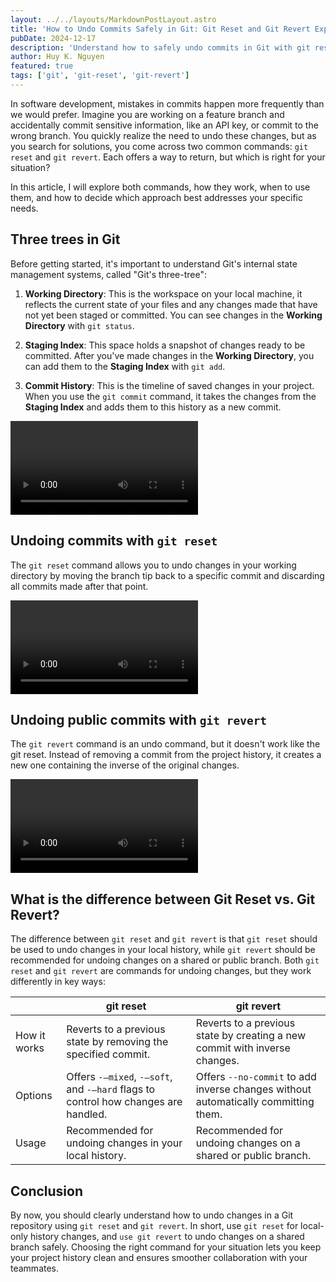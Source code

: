 ```yaml
---
layout: ../../layouts/MarkdownPostLayout.astro
title: 'How to Undo Commits Safely in Git: Git Reset and Git Revert Explained'
pubDate: 2024-12-17
description: 'Understand how to safely undo commits in Git with git reset and git revert. Explore their differences, when to use each command, and how they affect your commit history.'
author: Huy K. Nguyen
featured: true
tags: ['git', 'git-reset', 'git-revert']
---
```



<Section type="intro">

In software development, mistakes in commits happen more frequently than we would prefer.
Imagine you are working on a feature branch and accidentally commit sensitive information, like an API key, or commit to the wrong branch.
You quickly realize the need to undo these changes, but as you search for solutions, you come across two common commands: `git reset` and `git revert`.
Each offers a way to return, but which is right for your situation?

In this article, I will explore both commands, how they work, when to use them, and how to decide which approach best addresses your specific needs.

</Section>

<Section>

## Three trees in Git

Before getting started, it's important to understand Git's internal state management systems, called "Git's three-tree":

1. **Working Directory**: This is the workspace on your local machine, it reflects the current state of your files and any changes made that have not yet been staged or committed.
   You can see changes in the **Working Directory** with `git status`.

2. **Staging Index**: This space holds a snapshot of changes ready to be committed.
   After you've made changes in the **Working Directory**, you can add them to the **Staging Index** with `git add`.

3. **Commit History**: This is the timeline of saved changes in your project.
   When you use the `git commit` command, it takes the changes from the **Staging Index** and adds them to this history as a new commit.

<Video src="https://res.cloudinary.com/dpw0jnwee/video/upload/v1737946638/git-three-tree_yiuk8p.mov" />

The animation above demonstrates Git's three-tree structure by showing the creation of `file1.js` and committing it as `C1`. We add two more examples: `file2.js` as a `C2` commit and `file3.js` as a `C3` commit.
These three commits will be used throughout the article as we explore `git reset` and `git revert` commands.

<Image
  src="https://res.cloudinary.com/dpw0jnwee/image/upload/v1737946492/git-three-tree_q2noaf.webp"
  alt="Visualizing Git's three-tree with three commits"
  height="1294"
  width="1378"
/>

</Section>

<Section>

## Undoing commits with `git reset`

The `git reset` command allows you to undo changes in your working directory by moving the branch tip back to a specific commit and discarding all commits made after that point.

<Video src="https://res.cloudinary.com/dpw0jnwee/video/upload/v1737946573/git-reset-head-1_lmdic0.mov" />

After running the command `git reset HEAD~1`, you'll notice two changes:

1. The branch tip has moved to the commit `C2`.

2. The latest commit `C3` has been discarded from the commit history.

The `HEAD~1` is a way to reference the commit before the current `HEAD`. You can use similar syntax to go back further, like `HEAD~2` to go back two commits from `HEAD`.
Alternatively, you can specify a particular commit using its hash ID.

The next question is where did the changes from `C3` commit go? (the `file3.js` in this example). Did it delete permanently, or is it saved somewhere?
This is where the git reset flags come into play. Bypassing one of the following flags, you can control the changes:

- `–-soft`: It undoes the commits in the history and places the changes back in the **Staging Index**, ready to be committed again if needed.

<Video src="https://res.cloudinary.com/dpw0jnwee/video/upload/v1737946694/git-reset-soft_i6qtmj.mov" />

- `—-mixed` (this is the **default option**): It is similar to `—-soft` but also clears the **Staging Index**. This means any changes from the discarded commits are left unstaged in the **Working Directory**, requiring you to re-add them before re-committing.

<Video src="https://res.cloudinary.com/dpw0jnwee/video/upload/v1737946737/git-reset-mixed_gwpalr.mov" />

- `--hard`: This option clears all changes from both the **Staging Index** and **Working Directory** and resets the codebase to match the specified commit without making any modifications.

<Video src="https://res.cloudinary.com/dpw0jnwee/video/upload/v1737946772/git-reset-hard_cyxchi.mov" />

By using `git reset`, you've successfully undone a specific commit.
However, try to push these changes to the remote repository with a regular `git push`.
You'll get an error because the local commit history no longer matches the remote.
To push these changes, you need to use a force push (`git push –force`).
While this command will update the remote branch, it comes with risks – it can overwrite the remote history, creating potential issues for other developers.
To avoid these problems, let's explore a safer alternative:

</Section>

<Section>

## Undoing public commits with `git revert`

The `git revert` command is an undo command, but it doesn't work like the git reset.
Instead of removing a commit from the project history, it creates a new one containing the inverse of the original changes.

<Video src="https://res.cloudinary.com/dpw0jnwee/video/upload/v1737946807/git-revert-head_upqdei.mov" />

The result of running the command `git revert HEAD` is a new commit that undoes the changes made in the `C3` commit.
Since the `C3` commit added `file3.js`, the revert will effectively delete this file.
In short, running `git revert HEAD` will bring your code back to its state at the `C2` commit.

You can prevent `git revert` from automatically creating a new commit by using the `-n` or `–no-commit` flag.
With this option, the inverse changes are placed in the **Staging Index** and **Working Directory**, allowing you to review or modify them before committing.

<Video src="https://res.cloudinary.com/dpw0jnwee/video/upload/v1737946837/git-revert-no-commit_mrjmnr.mov" />

The `git revert` command allows you to go back to previous commits without removing any mistake commits.
It doesn't re-write the project history.
Because of this, this command should be used to undo changes on a public branch.

</Section>

<Section>

## What is the difference between Git Reset vs. Git Revert?

The difference between `git reset` and `git revert` is that `git reset` should be used to undo changes in your local history, while `git revert` should be recommended for undoing changes on a shared or public branch.
Both `git reset` and `git revert` are commands for undoing changes, but they work differently in key ways:

|              | git reset                                                                          | git revert                                                                         |
| ------------ | ---------------------------------------------------------------------------------- | ---------------------------------------------------------------------------------- |
| How it works | Reverts to a previous state by removing the specified commit.                      | Reverts to a previous state by creating a new commit with inverse changes.         |
| Options      | Offers `-–mixed`, `-–soft`, and `-–hard` flags to control how changes are handled. | Offers `--no-commit` to add inverse changes without automatically committing them. |
| Usage        | Recommended for undoing changes in your local history.                             | Recommended for undoing changes on a shared or public branch.                      |

</Section>

<Section>

## Conclusion

By now, you should clearly understand how to undo changes in a Git repository using `git reset` and `git revert`.
In short, use `git reset` for local-only history changes, and `use git revert` to undo changes on a shared branch safely.
Choosing the right command for your situation lets you keep your project history clean and ensures smoother collaboration with your teammates.

</Section>
